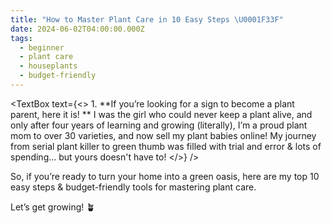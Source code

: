 ```yaml
---
title: "How to Master Plant Care in 10 Easy Steps \U0001F33F"
date: 2024-06-02T04:00:00.000Z
tags:
  - beginner
  - plant care
  - houseplants
  - budget-friendly
---
```


<CaptionedImage imgUrl="/10-best-living-room-indoor-plants-01.webp" />

<PullQuote text="&#x22;Gardening adds years to your life and life to your years.&#x22; " author="Unknown" />

<TextBox
  text={<>
    1. **If you’re looking for a sign to become a plant parent, here it is! ** I was the girl who could never keep a plant alive, and only after four years of learning and growing (literally), I’m a proud plant mom to over 30 varieties, and now sell my plant babies online! My journey from serial plant killer to green thumb was filled with trial and error & lots of spending... but yours doesn't have to!
  </>}
/>

So, if you’re ready to turn your home into a green oasis, here are my top 10 easy steps & budget-friendly tools for mastering plant care.

Let’s get growing! 🪴
